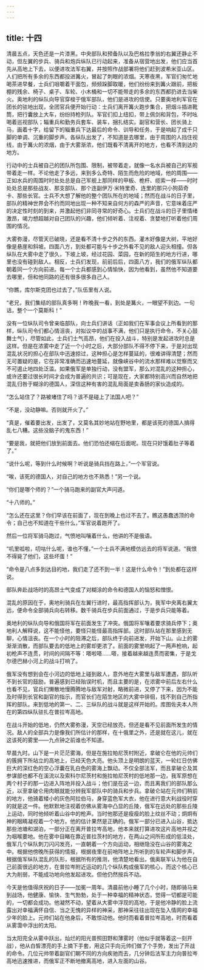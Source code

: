 ```yaml
---
---
---
```

title: 十四
---



清晨五点，天色还是一片漆黑。中央部队和预备队以及巴格拉季翁的右翼还静止不动，但左翼的步兵、骑兵和炮兵纵队已行动起来，准备从宿营地出发，他们应当首先从高地上下去，以便进攻法军右翼，并按照作战部署将他们赶到波希米亚山区。人们把所有多余的东西都投进篝火，冒起了刺眼的浓烟。天寒夜黑，军官们匆忙地喝茶进早餐，士兵们咀嚼着干面包，频频跺脚取暖，他们纷纷来到篝火跟前，把板棚的残余、椅子、桌子、车轮、小木桶和一切不能带走的多余的东西都扔进去当柴火。奥地利的纵队向导官穿梭于俄军部队，他们是进攻的信使。只要奥地利军官在团长的驻地出现，全团官兵便开始行动：士兵们离开篝火跑步集合，把烟斗插进靴筒，把行囊放上大车，纷纷持枪列队。军官们扣上纽扣，带上佩剑和背包，不时吆喝着巡视部队；辎重兵和勤务兵套车、装车，捆扎结实。副官和营长、团长骑上马，画着十字，给留下的辎重兵下达最后的命令、训导和任务，于是响起了成千只脚的单调、沉重的脚步声。各纵队出发了，不知道是去哪里，由于周围的人挡住视线，由于篝火的浓烟，由于大雾渐浓，他们既看不清离开的地方，也看不清到达的地方。

行动中的士兵被自己的团队所包围、限制，被带着走，就像一名水兵被自己的军舰带着走一样。不论他走了多远，来到多么奇特、陌生而危险的地域，他的周围——正如水兵的周围时时处处总是自己军舰上那同样的甲板、桅杆、缆索一样——时时处处总是那些战友、那支部队、那个连副伊万·米特里奇、连里的那只小狗茹奇卡、那些长官。士兵不大想了解他的整个团队所在的地域；然而在战斗的日子里，部队的精神世界会不约而同地出现一种不知来自何方的森严的声音，它意味着庄严的决定性时刻的到来，并激起他们非同寻常的好奇心。士兵们在战斗的日子里情绪激昂，竭力想超越对自己团队的兴趣，他们倾听着、注视着、贪婪地打听着他们周围的情况。

大雾弥漫，尽管天已破晓，还是看不清十步之外的东西。灌木好像是大树，平地好像是悬崖和斜坡。四面八方，到处都可能与十步之外看不见的敌人迎头相撞。但各纵队在大雾中走了很久，下坡上坡，经过花园、菜园，在新的陌生的地方行进，哪里也没有碰到敌人。相反，士兵们发现，前前后后，四面八方，我们的俄军纵队都朝着同一个方向前进。每一个士兵都感到心情愉快，因为他看到，虽然他不知道要去哪里，但和他同路的还有很多很多自己人。

“你瞧，库尔斯克团也过去了，”队伍里有人说。

“老兄，我们集结的部队真多啊！昨晚我一看，到处是篝火，一眼望不到边。一句话，整个一个莫斯科！”

没有一位纵队司令曾亲临部队，向士兵们讲话（正如我们在军事会议上所看到的那样，纵队司令们都心情沮丧，对拟议中的战事不满，他们只是执行命令，不关心鼓舞士气），尽管如此，士兵们士气高昂，他们在投入战斗，特别是发起进攻时总是这样。但是在浓雾中走了近一个小时之后，大部分部队不得不停下来，于是对出现混乱状况的担心在部队中迅速掠过，这种担心是怎样蔓延的，很难讲得清楚；然而无可置疑的是，它在非常准确而迅速地蔓延，就像峡谷中的流水那样难以觉察而又不可遏止地四处泛滥。如果俄军是单独行动，没有盟军，那么对混乱的这种担心，或许还要过很长时间才会成为普遍的共识；可是现在，大家都特别高兴而自然地把混乱归咎于糊涂的德国人，深信这种有害的混乱局面是卖香肠的家伙造成的。

“怎么站住了？路被堵住了吗？该不是碰上了法国人吧？”

“不是，没动静嘛。否则就开火了。”

“真是，催着要出发，出发了，又莫名其妙地站在野地里，都是该死的德国人搞得乱七八糟。这些没脑子的鬼东西！”

“要是我，就把他们放到前面去。他们恐怕还缩在后面呢。现在只好饿着肚子等着了。”

“说什么呢，等到什么时候啊？听说是骑兵挡在路上，”一个军官说。

“唉，该死的德国人，对自己的地方也不熟悉！”另一个说。

“你们是哪个师的？”一个骑马跑来的副官大声问道。

“十八师的。”

“怎么还在这里？你们早该在前面了，现在到晚上也过不去了。瞧这愚蠢透顶的命令；自己也不知道在干些什么，”军官说着跑开了。

然后一位将军骑马跑过，气愤地叫嚷着什么，他讲的不是俄语。

“叽里呱啦，叨咕什么呢，谁也不懂，”一个士兵不满地模仿远去的将军说道。“我恨不得毙了他们，这些坏蛋！”

“命令是八点多到达目的地，我们走了还不到一半！这是什么命令！”到处都在这样说。

部队奔赴战场时的高昂士气变成了对糊涂的命令和德国人的恼怒和憎恨。

混乱的原因在于，奥地利骑兵在左翼行进时，最高指挥部认为，我军中央离右翼太远，便命令全部骑兵向右转移。数千骑兵在步兵前面通过，于是步兵只能等着。

奥地利的纵队向导和俄国将军在前面发生了冲突。俄国将军嚷着要求骑兵停下；奥地利人解释说，这不能怪他，要怪只能怪最高指挥部。这时部队站在那里感到无聊，心情沮丧。在一个小时的阻滞之后，部队终于向前进发，开始下山。山上的雾渐渐消散，而部队要去的低地上的雾却更浓了。前面的雾里响起了一两声枪响，起初枪声不连贯，时间的间隔不等：嗒啦嗒……嗒，接着越来越连贯而密集，于是戈尔德巴赫小河上的战斗打响了。

俄军没有想到会在小河边的低地上碰到敌人，意外地在大雾里与敌军遭遇，部队听不到长官的鼓励，普遍感到已经贻误时机，而且主要的是，在浓雾中前后左右什么也看不见，官兵们懒散地慢腾腾地与敌军对射，略微前进，又停了下来，因为不能及时得到长官和副官的指示，而官长们在陌生地区的大雾中徘徊，找不到自己所指挥的部队。来到低地的第一、二、三纵队的战斗就是这样开始的。库图佐夫本人所在的第四纵队驻扎在普拉岑高地。

在战斗开始的低地，仍然大雾弥漫，天空已经放亮，但还是看不见前面所发生的情况。敌人的全部兵力是像我们所估计的那样，在十俄里之外，还是就在这儿，就在这该死的雾里——九点钟之前谁也不知道。

早晨九时。山下是一片茫茫雾海，但是在施拉帕尼茨村附近，拿破仑在他的元帅们的簇拥下所站立的高地上，已经天色大亮。他头顶上是明朗的蓝天，一轮红日仿佛巨大的深红色的空心浮囊在乳白色的雾海上飘动。不仅全部法军，而且拿破仑及其参谋部也都不在溪流以及索科尔尼茨村和施拉帕尼茨村的低地那一边，我军原想在两个村子的那一边进入阵地并投入战斗；他们是在这一边，而且离我们的部队那么近，以至拿破仑用肉眼就能分辨我军部队中的骑兵和步兵。拿破仑站在元帅们稍前的地方，他骑着矮小的灰色阿拉伯马，身穿蓝色军大衣，他在进行意大利战役时穿的就是这一件。他默默地注视着仿佛从雾海中凸显的丘陵，俄军在远处的那些丘陵上运动，同时他倾听着山谷中的枪声。当时他那还是瘦瘦的脸上纹丝不动；炯炯有神的眼睛凝视着一个地方。他的估计果然是正确的。俄军一部分已进入山谷，抵达那些池塘和湖泊，一部分正在离开普拉岑高地，他本来就打算进攻这片高地并视之为咽喉要地。他在雾中目睹在靠近普拉茨村的地方，在两山之间所形成的低洼处，俄军几个纵队刺刀闪闪发亮，一直朝着一个方向运动，相继隐没在山谷的雾海之中。根据他傍晚所获得的情报，根据夜里在前哨阵地上所听到的车轮声和脚步声，根据俄军纵队混乱的队形，根据所有的推测，他清楚地看出，俄奥联军认为他在自己前面很远的地方，在普拉岑附近运动的几个纵队构成俄军的核心，而这个核心已大为削弱，不能成功地向他发起进攻。但他仍然按兵不动。

今天是他值得庆祝的日子——加冕一周年。清晨前他小睡了几个小时，随即骑马来到战场，他健康、愉快、生气勃勃，处于一种幸福的精神状态，觉得一切都是可能的，一切都会成功。他凝然不动，望着从大雾中浮现的高地，于是他冷静的脸上流露出对幸福满怀自信、当之无愧的异样的神采，那神采往往出现在坠入情网的幸福少年的脸上。元帅们站在他身后，不敢惊动他。他时而看着普拉岑高地，时而看着从雾霭中浮出的太阳。

当太阳完全从雾中跃出，灿烂的阳光普照田野和薄雾时（他似乎就等着这一刻开战），他从白皙漂亮的手上摘下手套，用这只手向元帅们做了个手势，发出了开战的命令。几位元帅带着副官们朝不同的方向疾驰而去，几分钟后法军主力向普拉岑高地迅速推进，而俄军正不断地撤离高地，进入左面的山谷。